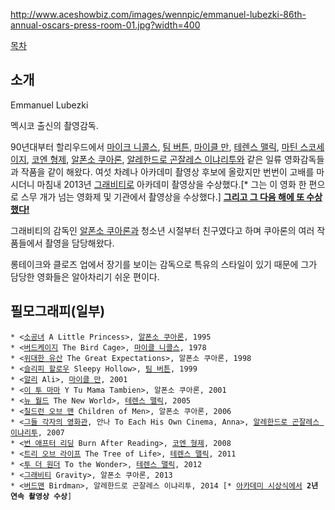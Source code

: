 http://www.aceshowbiz.com/images/wennpic/emmanuel-lubezki-86th-annual-oscars-press-room-01.jpg?width=400

[[목차]]

== 소개 ==
Emmanuel Lubezki

멕시코 출신의 촬영감독.

90년대부터 할리우드에서 [[마이크 니콜스]], [[팀 버튼]], [[마이클 만]], [[테렌스 맬릭]], [[마틴 스코세이지]], [[코엔 형제]], [[알폰소 쿠아론]], [[알레한드로 곤잘레스 이냐리투]]와 같은 일류 영화감독들과 작품을 같이 해왔다. 여섯 차례나 아카데미 촬영상 후보에 올랐지만 번번이 고배를 마시더니 마침내 2013년 [[그래비티]]로 아카데미 촬영상을 수상했다.[* 그는 이 영화 한 편으로 스무 개가 넘는 영화제 및 기관에서 촬영상을 수상했다.] '''[[버드맨(영화)|그리고 그 다음 해에 또 수상했다!]]'''

그래비티의 감독인 [[알폰소 쿠아론]]과 청소년 시절부터 친구였다고 하며 쿠아론의 여러 작품들에서 촬영을 담당해왔다. 

롱테이크와 클로즈 업에서 장기를 보이는 감독으로 특유의 스타일이 있기 때문에 그가 담당한 영화들은 알아차리기 쉬운 편이다.
== 필모그래피(일부) ==
 * <[[소공녀]] A Little Princess>, [[알폰소 쿠아론]], 1995
 * <[[버드케이지]] The Bird Cage>, [[마이클 니콜스]], 1978
 * <[[위대한 유산]] The Great Expectations>, 알폰소 쿠아론, 1998
 * <[[슬리피 할로우]] Sleepy Hollow>, [[팀 버튼]], 1999
 * <[[알리]] Ali>, [[마이클 만]], 2001
 * <[[이 투 마마]] Y Tu Mama Tambien>, 알폰소 쿠아론, 2001
 * <[[뉴 월드]] The New World>, [[테렌스 맬릭]], 2005
 * <[[칠드런 오브 맨]] Children of Men>, 알폰소 쿠아론, 2006
 * <[[그들 각자의 영화관]], 안나 To Each His Own Cinema, Anna>, [[알레한드로 곤잘레스 이냐리투]], 2007
 * <[[번 애프터 리딩]] Burn After Reading>, [[코엔 형제]], 2008
 * <[[트리 오브 라이프(영화)|트리 오브 라이프]] The Tree of Life>, [[테렌스 맬릭]], 2011
 * <[[투 더 원더]] To the Wonder>, [[테렌스 맬릭]], 2012
 * <[[그래비티]] Gravity>, 알폰소 쿠아론, 2013
 * <[[버드맨(영화)|버드맨]] Birdman>, 알레한드로 곤잘레스 이냐리투, 2014 [* [[아카데미 시상식]]에서 '''2년 연속 촬영상 수상''']
